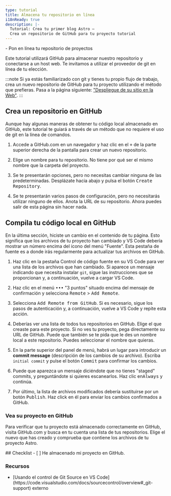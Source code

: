 ```yaml
---
type: tutorial
title: Almacena tu repositorio en línea
i18nReady: true
description: |-
  Tutorial: Crea tu primer blog Astro —
  Crea un repositorio de GitHub para tu proyecto tutorial
---
```




<PreCheck>
  - Pon en línea tu repositorio de proyectos
</PreCheck>

Este tutorial utilizará GitHub para almacenar nuestro repositorio y conectarse a un host web. Te invitamos a utilizar el proveedor de git en línea de tu elección.

:::note
Si ya estás familiarizado con git y tienes tu propio flujo de trabajo, crea un nuevo repositorio de GitHub para tu proyecto utilizando el método que prefieras. Pasa a la página siguiente: ["Despliegue de su sitio en la Web"](/es/tutorial/1-setup/5/).
:::

## Crea un repositorio en GitHub

Aunque hay algunas maneras de obtener tu código local almacenado en GitHub, este tutorial te guiará a través de un método que no requiere el uso de git en la línea de comandos. 

1. Accede a GitHub.com en un navegador y haz clic en el <kbd>+</kbd> de la parte superior derecha de la pantalla para crear un nuevo repositorio. 

2. Elige un nombre para tu repositorio. No tiene por qué ser el mismo nombre que la carpeta del proyecto.

3. Se te presentarán opciones, pero no necesitas cambiar ninguna de las predeterminadas. Desplázate hacia abajo y pulsa el botón <kbd>Create Repository</kbd>.

4. Se te presentarán varios pasos de configuración, pero no necesitarás utilizar ninguno de ellos. Anota la URL de su repositorio. Ahora puedes salir de esta página sin hacer nada.


## Compila tu código local en GitHub

En la última sección, hiciste un cambio en el contenido de tu página. Esto significa que los archivos de tu proyecto han cambiado y VS Code debería mostrar un número encima del icono del menú "Fuente". Esta pestaña de fuente es a donde irás regularmente para actualizar tus archivos en GitHub.


1. Haz clic en la pestaña Control de código fuente en su VS Code para ver una lista de los archivos que han cambiado. Si aparece un mensaje indicando que necesita instalar `git`, sigue las instrucciones que se proporcionan y, a continuación, vuelve a cargar VS Code.

2. Haz clic en el menú <kbd>•••</kbd> "3 puntos" situado encima del mensaje de confirmación y selecciona <kbd>Remote</kbd> > <kbd>Add Remote</kbd>.

3. Selecciona <kbd>Add Remote from GitHub</kbd>. Si es necesario, sigue los pasos de autenticación y, a continuación, vuelve a VS Code y repite esta acción.

4. Deberías ver una lista de todos tus repositorios en GitHub. Elige el que creaste para este proyecto. Si no ves tu proyecto, pega directamente su URL de GitHub. Puede que también se te pida que le des un nombre local a este repositorio. Puedes seleccionar el nombre que quieras.

5. En la parte superior del panel de menú, habrá un lugar para introducir un **commit message** (descripción de los cambios de su archivo). Escriba `initial commit` y pulse el botón <kbd>Commit</kbd> para confirmar los cambios.

7. Puede que aparezca un mensaje diciéndote que no tienes "staged" commits, y preguntándote si quieres escanearlos. Haz clic en<kbd>Always</kbd> y continúa.

8. Por último, la lista de archivos modificados debería sustituirse por un botón <kbd>Publish</kbd>. Haz click en él para enviar los cambios confirmados a GitHub.


### Vea su proyecto en GitHub

Para verificar que tu proyecto está almacenado correctamente en GitHub, visita GitHub.com y busca en tu cuenta una lista de tus repositorios. Elige el nuevo que has creado y comprueba que contiene los archivos de tu proyecto Astro.




<Box icon="check-list">
## Checklist

<Checklist>
- [ ] He almacenado mi proyecto en GitHub.
</Checklist>
</Box>

### Recursos

- <p>[Usando el control de Git Source en VS Code](https://code.visualstudio.com/docs/sourcecontrol/overview#_git-support) <Badge>externo</Badge></p>
